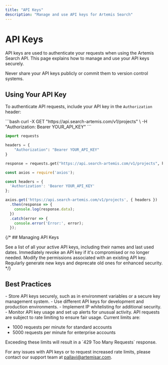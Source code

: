 ```yaml
---
title: "API Keys"
description: "Manage and use API keys for Artemis Search"
---
```


# API Keys

API keys are used to authenticate your requests when using the Artemis Search API. This page explains how to manage and use your API keys securely.

<Warning>
  Never share your API keys publicly or commit them to version control systems.
</Warning>

## Using Your API Key

To authenticate API requests, include your API key in the `Authorization` header:

<CodeGroup>
```bash
curl -X GET "https://api.search-artemis.com/v1/projects" \
  -H "Authorization: Bearer YOUR_API_KEY"
```

```python
import requests

headers = {
    "Authorization": "Bearer YOUR_API_KEY"
}

response = requests.get("https://api.search-artemis.com/v1/projects", headers=headers)
```

```javascript
const axios = require('axios');

const headers = {
  'Authorization': 'Bearer YOUR_API_KEY'
};

axios.get('https://api.search-artemis.com/v1/projects', { headers })
  .then(response => {
    console.log(response.data);
  })
  .catch(error => {
    console.error('Error:', error);
  });
```
</CodeGroup>

{/* ## Managing API Keys

<CardGroup cols={2}>
  <Card title="View Active Keys" icon="eye">
    See a list of all your active API keys, including their names and last used dates.
  </Card>
  <Card title="Revoke Keys" icon="trash">
    Immediately revoke an API key if it's compromised or no longer needed.
  </Card>
  <Card title="Update Permissions" icon="pen-to-square">
    Modify the permissions associated with an existing API key.
  </Card>
  <Card title="Rotate Keys" icon="rotate">
    Regularly generate new keys and deprecate old ones for enhanced security.
  </Card>
</CardGroup> */}

## Best Practices

<Accordion title="Security Tips">
  - Store API keys securely, such as in environment variables or a secure key management system.
  - Use different API keys for development and production environments.
  - Implement IP whitelisting for additional security.
  - Monitor API key usage and set up alerts for unusual activity.
</Accordion>

<Accordion title="Rate Limiting">
  API requests are subject to rate limiting to ensure fair usage. Current limits are:

  - 1000 requests per minute for standard accounts
  - 5000 requests per minute for enterprise accounts

  <Note>
    Exceeding these limits will result in a `429 Too Many Requests` response.
  </Note>
</Accordion>

For any issues with API keys or to request increased rate limits, please contact our support team at [pallavi@artemisar.com](mailto:pallavi@artemisar.com).